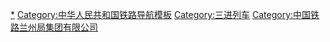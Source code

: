 {{Navbox
|listclass=hlist
|name  = 兰州站三进列车
|title = [[File:China Railways.svg|15px]][[兰州局集团|{{color|#002FA7|兰州局集团}}]][[三进列车|{{color|#002FA7|三进列车}}]]
|group1= '''进京列车'''
    |list1= 

*{{color|#00477D|'''直达特快列车'''}}：[[Z55/56次列车]]、[[Z75/76次列车]]

|group2= '''进沪列车'''
    |list2= 

*{{color|#00477D|'''直达特快列车'''}}：[[Z216/217、Z218/215次列车]]

*{{color|#002FA7|'''特快列车'''}}：[[T118/115、T116/117次列车]]

|group3= '''进穗列车'''
    |list3= 
*{{color|#FF2400|'''快速列车'''}}：[[K228/225、K226/227次列车]]
}}<noinclude>
[[Category:中国铁路列车车次|*]]
[[Category:中华人民共和国铁路导航模板]]
[[Category:三进列车]]
[[Category:中国铁路兰州局集团有限公司]]
</noinclude>
